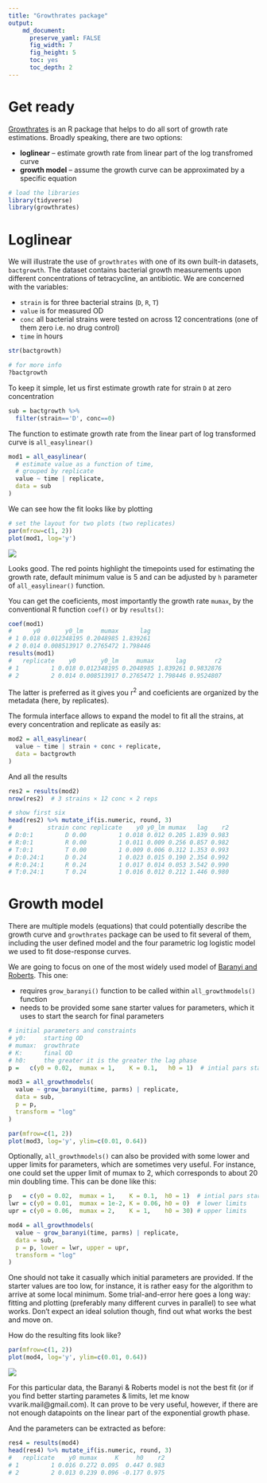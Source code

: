 ```yaml
---
title: "Growthrates package"
output: 
    md_document:
      preserve_yaml: FALSE
      fig_width: 7
      fig_height: 5
      toc: yes
      toc_depth: 2
---
```


# Get ready

[Growthrates](https://cran.r-project.org/web/packages/growthrates/vignettes/Introduction.html) is an R package that helps to do all sort of growth rate estimations. Broadly speaking, there are two options:

- **loglinear** -- estimate growth rate from linear part of the log
  transfromed curve
- **growth model** -- assume the growth curve can be approximated by
  a specific equation


```r
# load the libraries
library(tidyverse)
library(growthrates)
```


# Loglinear

We will illustrate the use of `growthrates` with one of its own built-in
datasets, `bactgrowth`. The dataset contains bacterial growth measurements
upon different concentrations of tetracycline, an antibiotic. We are concerned
with the variables:

- `strain` is for three bacterial strains (`D`, `R`, `T`)
- `value` is for measured OD
- `conc` all bacterial strains were tested on across 12 concentrations (one of
  them zero i.e. no drug control) 
- `time` in hours

```r
str(bactgrowth)

# for more info
?bactgrowth
```

To keep it simple, let us first estimate growth rate for strain `D` at zero concentration

```r
sub = bactgrowth %>% 
  filter(strain=='D', conc==0)
```

The function to estimate growth rate from the linear part of log transformed
curve is `all_easylinear()`

```r
mod1 = all_easylinear(
  # estimate value as a function of time, 
  # grouped by replicate
  value ~ time | replicate,
  data = sub
)
```

We can see how the fit looks like by plotting

```r
# set the layout for two plots (two replicates)
par(mfrow=c(1, 2))
plot(mod1, log='y')
```
   
   ![](doc/tasks/growthrates_loglinear.png)

Looks good. The red points highlight the timepoints used for estimating the growth rate, default minimum value is 5 and can be adjusted by `h` parameter of `all_easylinear()` function. 

You can get the coeficients, most importantly the growth rate `mumax`, by the conventional R function `coef()` or by `results()`:

```r
coef(mod1)
#      y0       y0_lm     mumax      lag
# 1 0.018 0.012348195 0.2048985 1.839261
# 2 0.014 0.008513917 0.2765472 1.798446
results(mod1)
#   replicate    y0       y0_lm     mumax      lag        r2
# 1         1 0.018 0.012348195 0.2048985 1.839261 0.9832876
# 2         2 0.014 0.008513917 0.2765472 1.798446 0.9524807
```

The latter is preferred as it gives you r^2^ and coeficients are organized by
the metadata (here, by replicates).

The formula interface allows to expand the model to fit all the strains, at every concentration and replicate as easily as:


```r
mod2 = all_easylinear(
  value ~ time | strain + conc + replicate,
  data = bactgrowth
)
```

And all the results

```r
res2 = results(mod2)
nrow(res2)  # 3 strains × 12 conc × 2 reps 

# show first six
head(res2) %>% mutate_if(is.numeric, round, 3)
#          strain conc replicate    y0 y0_lm mumax   lag    r2
# D:0:1         D 0.00         1 0.018 0.012 0.205 1.839 0.983
# R:0:1         R 0.00         1 0.011 0.009 0.256 0.857 0.982
# T:0:1         T 0.00         1 0.009 0.006 0.312 1.353 0.993
# D:0.24:1      D 0.24         1 0.023 0.015 0.190 2.354 0.992
# R:0.24:1      R 0.24         1 0.017 0.014 0.053 3.542 0.990
# T:0.24:1      T 0.24         1 0.016 0.012 0.212 1.446 0.980
```

# Growth model

There are multiple models (equations) that could potentially describe the
growth curve and `growthrates` package can be used to fit several of them, including the user defined model and the four parametric log logistic model we used to fit dose-response curves. 

We are going to focus on one of the most widely used model of [Baranyi and
Roberts](https://pubmed.ncbi.nlm.nih.gov/7873331/). This one:

- requires `grow_baranyi()` function to be called within `all_growthmodels()`
  function
- needs to be provided some sane starter values for parameters, which it uses
  to start the search for final parameters
 
```r
# initial parameters and constraints
# y0:     starting OD
# mumax:  growthrate
# K:      final OD
# h0:     the greater it is the greater the lag phase 
p =   c(y0 = 0.02,  mumax = 1,    K = 0.1,   h0 = 1)  # intial pars start

mod3 = all_growthmodels(
  value ~ grow_baranyi(time, parms) | replicate,
  data = sub,
  p = p, 
  transform = "log"
)

par(mfrow=c(1, 2))
plot(mod3, log='y', ylim=c(0.01, 0.64))
```

Optionally, `all_growthmodels()` can also be provided with some lower and
upper limits for parameters, which are sometimes very useful. For instance,
one could set the upper limit of mumax to 2, which corresponds to about 20 min
doubling time. This can be done like this:

```r
p   = c(y0 = 0.02,  mumax = 1,    K = 0.1,  h0 = 1)  # intial pars start
lwr = c(y0 = 0.01,  mumax = 1e-2, K = 0.06, h0 = 0)  # lower limits
upr = c(y0 = 0.06,  mumax = 2,    K = 1,    h0 = 30) # upper limits

mod4 = all_growthmodels(
  value ~ grow_baranyi(time, parms) | replicate,
  data = sub,
  p = p, lower = lwr, upper = upr,
  transform = "log"
)
```

One should not take it casually which initial parameters are provided. If the starter values are too low, for instance, it is rather easy for the algorithm to arrive at some local minimum. Some trial-and-error here goes a long way: fitting and plotting (preferably many different curves in parallel) to see what works. Don't expect an ideal solution though, find out what works the best and move on.

How do the resulting fits look like?

```r
par(mfrow=c(1, 2))
plot(mod4, log='y', ylim=c(0.01, 0.64))
```

   ![](doc/tasks/growthrates_baranyi.png)

For this particular data, the Baranyi & Roberts model is not the best fit (or if you find better starting parametes & limits, let me know vvarik.mail@gmail.com). It can prove to be very useful, however, if there are not enough datapoints on the linear part of the exponential growth phase.

And the parameters can be extracted as before:

```r
res4 = results(mod4)
head(res4) %>% mutate_if(is.numeric, round, 3)
#   replicate    y0 mumax     K     h0    r2
# 1         1 0.016 0.272 0.095  0.447 0.983
# 2         2 0.013 0.239 0.096 -0.177 0.975
```
